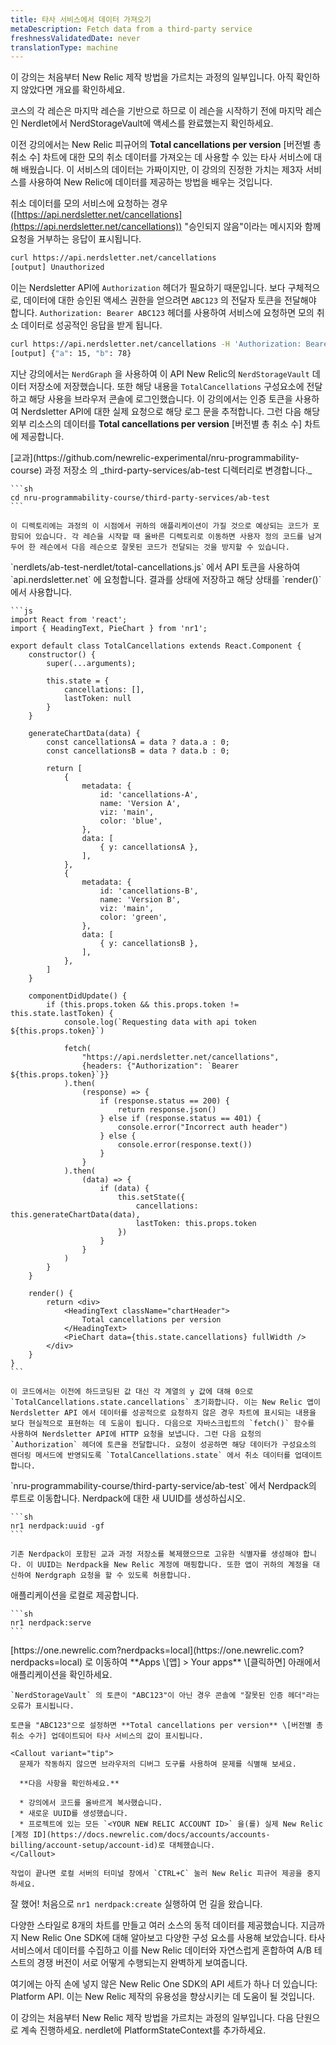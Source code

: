 ```yaml
---
title: 타사 서비스에서 데이터 가져오기
metaDescription: Fetch data from a third-party service
freshnessValidatedDate: never
translationType: machine
---
```


<Callout variant="tip">
  이 강의는 처음부터 New Relic 제작 방법을 가르치는 과정의 일부입니다. 아직 확인하지 않았다면 개요를 확인하세요.

  코스의 각 레슨은 마지막 레슨을 기반으로 하므로 이 레슨을 시작하기 전에 마지막 레슨인 Nerdlet에서 NerdStorageVault에 액세스를 완료했는지 확인하세요.
</Callout>

이전 강의에서는 New Relic 피규어의 **Total cancellations per version** \[버전별 총 취소 수] 차트에 대한 모의 취소 데이터를 가져오는 데 사용할 수 있는 타사 서비스에 대해 배웠습니다. 이 서비스의 데이터는 가짜이지만, 이 강의의 진정한 가치는 제3자 서비스를 사용하여 New Relic에 데이터를 제공하는 방법을 배우는 것입니다.

취소 데이터를 모의 서비스에 요청하는 경우 ([https://api.nerdsletter.net/cancellations](https://api.nerdsletter.net/cancellations)) "승인되지 않음"이라는 메시지와 함께 요청을 거부하는 응답이 표시됩니다.

```sh
curl https://api.nerdsletter.net/cancellations
[output] Unauthorized
```

이는 Nerdsletter API에 `Authorization` 헤더가 필요하기 때문입니다. 보다 구체적으로, 데이터에 대한 승인된 액세스 권한을 얻으려면 `ABC123` 의 전달자 토큰을 전달해야 합니다. `Authorization: Bearer ABC123` 헤더를 사용하여 서비스에 요청하면 모의 취소 데이터로 성공적인 응답을 받게 됩니다.

```sh
curl https://api.nerdsletter.net/cancellations -H 'Authorization: Bearer ABC123'
[output] {"a": 15, "b": 78}
```

지난 강의에서는 `NerdGraph` 을 사용하여 이 API New Relic의 `NerdStorageVault` 데이터 저장소에 저장했습니다. 또한 해당 내용을 `TotalCancellations` 구성요소에 전달하고 해당 사용을 브라우저 콘솔에 로그인했습니다. 이 강의에서는 인증 토큰을 사용하여 Nerdsletter API에 대한 실제 요청으로 해당 로그 문을 추적합니다. 그런 다음 해당 외부 리소스의 데이터를 **Total cancellations per version** \[버전별 총 취소 수] 차트에 제공합니다.

<Steps>
  <Step>
    [교과](https://github.com/newrelic-experimental/nru-programmability-course) 과정 저장소 의 _third-party-services/ab-test 디렉터리로 변경합니다._

    ```sh
    cd nru-programmability-course/third-party-services/ab-test
    ```

    이 디렉토리에는 과정의 이 시점에서 귀하의 애플리케이션이 가질 것으로 예상되는 코드가 포함되어 있습니다. 각 레슨을 시작할 때 올바른 디렉토리로 이동하면 사용자 정의 코드를 남겨두어 한 레슨에서 다음 레슨으로 잘못된 코드가 전달되는 것을 방지할 수 있습니다.
  </Step>

  <Step>
    `nerdlets/ab-test-nerdlet/total-cancellations.js` 에서 API 토큰을 사용하여 `api.nerdsletter.net` 에 요청합니다. 결과를 상태에 저장하고 해당 상태를 `render()` 에서 사용합니다.

    ```js
    import React from 'react';
    import { HeadingText, PieChart } from 'nr1';

    export default class TotalCancellations extends React.Component {
        constructor() {
            super(...arguments);

            this.state = {
                cancellations: [],
                lastToken: null
            }
        }

        generateChartData(data) {
            const cancellationsA = data ? data.a : 0;
            const cancellationsB = data ? data.b : 0;

            return [
                {
                    metadata: {
                        id: 'cancellations-A',
                        name: 'Version A',
                        viz: 'main',
                        color: 'blue',
                    },
                    data: [
                        { y: cancellationsA },
                    ],
                },
                {
                    metadata: {
                        id: 'cancellations-B',
                        name: 'Version B',
                        viz: 'main',
                        color: 'green',
                    },
                    data: [
                        { y: cancellationsB },
                    ],
                },
            ]
        }

        componentDidUpdate() {
            if (this.props.token && this.props.token != this.state.lastToken) {
                console.log(`Requesting data with api token ${this.props.token}`)

                fetch(
                    "https://api.nerdsletter.net/cancellations",
                    {headers: {"Authorization": `Bearer ${this.props.token}`}}
                ).then(
                    (response) => {
                        if (response.status == 200) {
                            return response.json()
                        } else if (response.status == 401) {
                            console.error("Incorrect auth header")
                        } else {
                            console.error(response.text())
                        }
                    }
                ).then(
                    (data) => {
                        if (data) {
                            this.setState({
                                cancellations: this.generateChartData(data),
                                lastToken: this.props.token
                            })
                        }
                    }
                )
            }
        }

        render() {
            return <div>
                <HeadingText className="chartHeader">
                    Total cancellations per version
                </HeadingText>
                <PieChart data={this.state.cancellations} fullWidth />
            </div>
        }
    }
    ```

    이 코드에서는 이전에 하드코딩된 값 대신 각 계열의 y 값에 대해 0으로 `TotalCancellations.state.cancellations` 초기화합니다. 이는 New Relic 앱이 Nerdsletter API 에서 데이터를 성공적으로 요청하지 않은 경우 차트에 표시되는 내용을 보다 현실적으로 표현하는 데 도움이 됩니다. 다음으로 자바스크립트의 `fetch()` 함수를 사용하여 Nerdsletter API에 HTTP 요청을 보냅니다. 그런 다음 요청의 `Authorization` 헤더에 토큰을 전달합니다. 요청이 성공하면 해당 데이터가 구성요소의 렌더링 메서드에 반영되도록 `TotalCancellations.state` 에서 취소 데이터를 업데이트합니다.
  </Step>

  <Step>
    `nru-programmability-course/third-party-service/ab-test` 에서 Nerdpack의 루트로 이동합니다.
  </Step>

  <Step>
    Nerdpack에 대한 새 UUID를 생성하십시오.

    ```sh
    nr1 nerdpack:uuid -gf
    ```

    기존 Nerdpack이 포함된 교과 과정 저장소를 복제했으므로 고유한 식별자를 생성해야 합니다. 이 UUID는 Nerdpack을 New Relic 계정에 매핑합니다. 또한 앱이 귀하의 계정을 대신하여 Nerdgraph 요청을 할 수 있도록 허용합니다.
  </Step>

  <Step>
    애플리케이션을 로컬로 제공합니다.

    ```sh
    nr1 nerdpack:serve
    ```
  </Step>

  <Step>
    [https://one.newrelic.com?nerdpacks=local](https://one.newrelic.com?nerdpacks=local) 로 이동하여 **Apps \[앱] > Your apps** \[클릭하면] 아래에서 애플리케이션을 확인하세요.

    `NerdStorageVault` 의 토큰이 "ABC123"이 아닌 경우 콘솔에 "잘못된 인증 헤더"라는 오류가 표시됩니다.

    토큰을 "ABC123"으로 설정하면 **Total cancellations per version** \[버전별 총 취소 수가] 업데이트되어 타사 서비스의 값이 표시됩니다.

    <Callout variant="tip">
      문제가 작동하지 않으면 브라우저의 디버그 도구를 사용하여 문제를 식별해 보세요.

      **다음 사항을 확인하세요.**

      * 강의에서 코드를 올바르게 복사했습니다.
      * 새로운 UUID를 생성했습니다.
      * 프로젝트에 있는 모든 `<YOUR NEW RELIC ACCOUNT ID>` 을(를) 실제 New Relic [계정 ID](https://docs.newrelic.com/docs/accounts/accounts-billing/account-setup/account-id)로 대체했습니다.
    </Callout>

    작업이 끝나면 로컬 서버의 터미널 창에서 `CTRL+C` 눌러 New Relic 피규어 제공을 중지하세요.
  </Step>
</Steps>

잘 했어! 처음으로 `nr1 nerdpack:create` 실행하여 먼 길을 왔습니다.

다양한 스타일로 8개의 차트를 만들고 여러 소스의 동적 데이터를 제공했습니다. 지금까지 New Relic One SDK에 대해 알아보고 다양한 구성 요소를 사용해 보았습니다. 타사 서비스에서 데이터를 수집하고 이를 New Relic 데이터와 자연스럽게 혼합하여 A/B 테스트의 경쟁 버전이 서로 어떻게 수행되는지 완벽하게 보여줍니다.

여기에는 아직 손에 넣지 않은 New Relic One SDK의 API 세트가 하나 더 있습니다: Platform API. 이는 New Relic 제작의 유용성을 향상시키는 데 도움이 될 것입니다.

<Callout variant="tip">
  이 강의는 처음부터 New Relic 제작 방법을 가르치는 과정의 일부입니다. 다음 단원으로 계속 진행하세요. nerdlet에 PlatformStateContext를 추가하세요.
</Callout>
